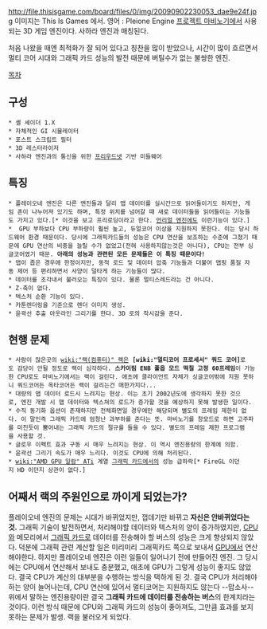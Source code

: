 http://file.thisisgame.com/board/files/0/img/20090902230053_dae9e24f.jpg
이미지는 This Is Games 에서.
영어 : Pleione Engine 
[[프로젝트 마비노기]]에서 사용되는 3D 게임 엔진이다. 사하라 엔진과 매칭된다.

처음 나왔을 때엔 최적화가 잘 되어 있다고 칭찬을 많이 받았으나, 시간이 많이 흐르면서 멀티 코어 시대와 그래픽 카드 성능의 발전 때문에 버틸수가 없는 불쌍한 엔진.

[[목차]]
== 구성 ==
 * 셸 셰이더 1.X 
 * 자체적인 GI 시뮬레이터
 * 포스트 스크립트 필터
 * 3D 레스터라이저 
 * 사하라 엔진과의 통신을 위한 [[프리우드넷]] 기반 미들웨어

== 특징 ==
 * 플레이오네 엔진은 다른 엔진들과 달리 맵 데이터를 실시간으로 읽어들이기도 하지만, 게임 존이 나누어져 있기도 하며, 특정 위치를 넘어갈 때 새로 데이터들을 읽어들이는 기능들도 가지고 있다.[* 이것을 보고 프리로딩이라고 한다. [[언리얼 엔진]]에도 이런기능이 있다.] 
 *  GPU 부하보다 CPU 부하량이 훨씬 높고, 듀얼코어 이상을 지원하지 못한다. 이는 당시 하드웨어 환경 때문이다. 당시에 그래픽카드들의 성능은 CPU 연산을 보조하는 수준에 그쳤기 때문에 GPU 연산의 비중을 늘릴 수가 없었고(전혀 사용하지않는것은 아니다), CPU는 전부 싱글코어였기 때문. '''아래의 성능과 관련된 모든 문제들은 이 특징 때문이다!'''
 * 맵이 좁은 경우에 한정이지만, 동적 로드 및 데이터 압축 기능들과 더불어 맵핑 품질 자동 제어 등 편리하면서 사양이 덜타게 하는 기능들이 많다. 
 * 데이터를 조각내서 불러오는 특징이 있다. 물론 멀티스레드라는 건 아니다.
 * Z-축이 없다.
 * 텍스처 순환 기능이 있다.
 * 카툰렌더링을 기준으로 렌더 이미지 생성.
 * 윤곽선 추출 아웃라인 그리기를 한다. 3D 로의 착시감을 준다.

== 현행 문제 ==
 * 사람이 많은곳의 [[wiki:"랙(컴퓨터)" 랙]]은 '''[wiki:"멀티코어 프로세서" 쿼드 코어]'''로도 감당이 안될 정도로 랙이 심각하다. '''스카이림 ENB 풀옵 모드 떡칠 고정 60프레임'''이 가능한 CPU로도 마비노기에서는 랙이 걸린다. 애초에 클라이언트 자체가 싱글코어밖에 지원 못하니 쿼드코어든 옥타코어든 랙이 걸리는건 매한가지다...
 * 대량의 맵 데이터 로드시 느려지는 현상. 이는 초기 2002년도에 생각하지 못한 것으로, 엔진 개발 시 맵 데이터와 텍스쳐의 로드가 증가할 것을 예상하지 못해 발생한 일이다.
 * 수직 동기화 옵션이 존재하지만 전체화면일 경우에만 해당되며 별도의 프레임 제한이 없다. 이 말인즉 그래픽 카드에 엄청난 과부하를 준다는 뜻. 마비노기를 창모드로 하면 고주파를 미친듯이 뿜어내는 그래픽 카드의 절규를 들을 수 있다. 별도의 프레임 제한 프로그램을 사용할 것.
 * 글로우 이펙트 효과 구동 시 매우 느려지는 현상. 이 역시 엔진용량의 한계에 의함.
 * 윤곽선 그리기 속도가 매우 느리다. 이것도 CPU에 의해 처리된다.
 * [[wiki:"AMD GPU 일람" ATi]] 계열 [[그래픽 카드]]에서의 성능 급하락[* FireGL 이던지 HD 이던지 상관이 없다.]

== 어째서 랙의 주원인으로 까이게 되었는가? ==
플레이오네 엔진의 문제는 시대가 바뀌었지만, 껍데기만 바뀌고 '''자신은 안바뀌었다는 것.'''
그래픽 기술이 발전하면서, 처리해야할 데이터와 텍스처의 양이 증가하였지만, [[CPU]]와 메모리에서 [[그래픽 카드]]로 데이터를 전송해야 할 버스의 성능은 크게 향상되지 않았다. 덕분에 그래픽 관련 계산할 일은 미리미리 그래픽카드 쪽으로 보내서 [[GPU]]에서 연산해야한다.
하지만 플레이오네 엔진은 이런 일들이 일어나기 전에 만들어진 엔진. 그 당시에는 CPU에서 연산해서 보내도 충분했고, 애초에 GPU가 그렇게 성능이 좋지도 않았다. 결국 CPU가 계산의 대부분을 수행하는 방식을 택하게 된 것. 결국 CPU가 처리해야 하는 양이 늘어나는데, CPU 연산에 있어서 멀티코어는 지원하지도 않는다 --맙소사--
위에서 말하는 엔진용량이란 결국 '''그래픽 카드에 데이터를 전송하는 버스'''의 한계치라는 것이다. 이런 방식 때문에 CPU와 그래픽 카드의 성능이 좋아져도, 그만큼 효과를 보지 못하는 문제가 발생. 랙을 불러오게 되었다.

